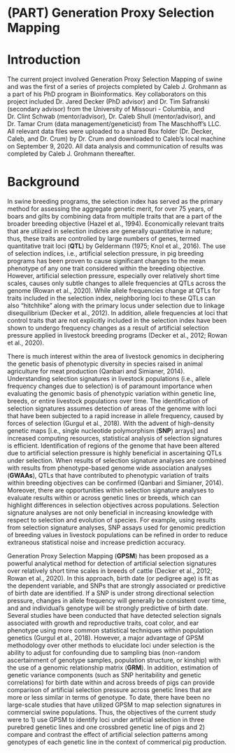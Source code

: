 # (PART) Generation Proxy Selection Mapping {-}

# Introduction

The current project involved Generation Proxy Selection Mapping of swine and was the first of a series of projects completed by Caleb J. Grohmann as a part of his PhD program in Bioinformatics. Key collaborators on this project included Dr. Jared Decker (PhD advisor) and Dr. Tim Safranski (secondary advisor) from the University of Missouri - Columbia, and Dr. Clint Schwab (mentor/advisor), Dr. Caleb Shull (mentor/advisor), and Dr. Tamar Crum (data management/geneticist) from The Maschhoff's LLC. All relevant data files were uploaded to a shared Box folder (Dr. Decker, Caleb, and Dr. Crum) by Dr. Crum and downloaded to Caleb's local machine on September 9, 2020. All data analysis and communication of results was completed by Caleb J. Grohmann thereafter.

# Background

In swine breeding programs, the selection index has served as the primary method for assessing the aggregate genetic merit, for over 75 years, of boars and gilts by combining data from multiple traits that are a part of the broader breeding objective (Hazel et al., 1994). Economically relevant traits that are utilized in selection indices are generally quantitative in nature; thus, these traits are controlled by large numbers of genes, termed quantitative trait loci (**QTL**) by Geldermann (1975; Knol et al., 2016). The use of selection indices, i.e., artificial selection pressure, in pig breeding programs has been proven to cause significant changes to the mean phenotype of any one trait considered within the breeding objective. However, artificial selection pressure, especially over relatively short time scales, causes only subtle changes to allele frequencies at QTLs across the genome (Rowan et al., 2020). While allele frequencies change at QTLs for traits included in the selection index, neighboring loci to these QTLs can also "hitchhike" along with the primary locus under selection due to linkage disequilibrium (Decker et al., 2012). In addition, allele frequencies at loci that control traits that are not explicitly included in the selection index have been shown to undergo frequency changes as a result of artificial selection pressure applied in livestock breeding programs (Decker et al., 2012; Rowan et al., 2020).

There is much interest within the area of livestock genomics in deciphering the genetic basis of phenotypic diversity in species raised in animal agriculture for meat production (Qanbari and Simianer, 2014). Understanding selection signatures in livestock populations (i.e., allele frequency changes due to selection) is of paramount importance when evaluating the genomic basis of phenotypic variation within genetic line, breeds, or entire livestock populations over time. The identification of selection signatures assumes detection of areas of the genome with loci that have been subjected to a rapid increase in allele frequency, caused by forces of selection (Gurgul et al., 2018). With the advent of high-density genetic maps [i.e., single nucleotide polymorphism (**SNP**) arrays] and increased computing resources, statistical analysis of selection signatures is efficient. Identification of regions of the genome that have been altered due to artificial selection pressure is highly beneficial in ascertaining QTLs under selection. When results of selection signature analyses are combined with results from phenotype-based genome wide association analyses (**GWAAs**), QTLs that have contributed to phenotypic variation of traits within breeding objectives can be confirmed (Qanbari and Simianer, 2014). Moreover, there are opportunities within selection signature analyses to evaluate results within or across genetic lines or breeds, which can highlight differences in selection objectives across populations. Selection signature analyses are not only beneficial in increasing knowledge with respect to selection and evolution of species. For example, using results from selection signature analyses, SNP assays used for genomic prediction of breeding values in livestock populations can be refined in order to reduce extraneous statistical noise and increase prediction accuracy.

Generation Proxy Selection Mapping (**GPSM**) has been proposed as a powerful analytical method for detection of artificial selection signatures over relatively short time scales in breeds of cattle (Decker et al., 2012; Rowan et al., 2020). In this approach, birth date (or pedigree age) is fit as the dependent variable, and SNPs that are strongly associated or predictive of birth date are identified. If a SNP is under strong directional selection pressure, changes in allele frequency will generally be consistent over time, and and individual's genotype will be strongly predictive of birth date. Several studies have been conducted that have detected selection signals associated with growth and reproductive traits, coat color, and ear phenotype using more common statistical techniques within population genetics (Gurgul et al., 2018). However, a major advantage of GPSM methodology over other methods to elucidate loci under selection is the ability to adjust for confounding due to sampling bias (non-random ascertainment of genotype samples, population structure, or kinship) with the use of a genomic relationship matrix (**GRM**). In addition, estimation of genetic variance components (such as SNP heritability and genetic correlations) for birth date within and across breeds of pigs can provide comparison of artificial selection pressure across genetic lines that are more or less similar in terms of genotype. To date, there have been no large-scale studies that have utilized GPSM to map selection signatures in commercial swine populations. Thus, the objectives of the current study were to 1) use GPSM to identify loci under artificial selection in three purebred genetic lines and one crossbred genetic line of pigs and 2) compare and contrast the effect of artificial selection patterns among genotypes of each genetic line in the context of commerical pig production.

